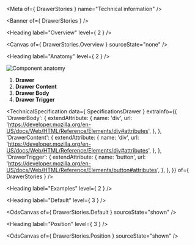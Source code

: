 
<Meta of={ DrawerStories } name="Technical information" />

<Banner of={ DrawerStories } />

<Heading label="Overview" level={ 2 } />

<Canvas of={ DrawerStories.Overview } sourceState="none" />

<Heading label="Anatomy" level={ 2 } />

![Component anatomy](/assets/base-assets/components/drawer/anatomy-tech.png "Component anatomy")

1. **Drawer**
2. **Drawer Content**
3. **Drawer Body**
4. **Drawer Trigger**

<TechnicalSpecification
  data={ SpecificationsDrawer }
  extraInfo={{
    'DrawerBody': {
      extendAttribute: {
        name: 'div',
        url: 'https://developer.mozilla.org/en-US/docs/Web/HTML/Reference/Elements/div#attributes',
      },
    },
    'DrawerContent': {
      extendAttribute: {
        name: 'div',
        url: 'https://developer.mozilla.org/en-US/docs/Web/HTML/Reference/Elements/div#attributes',
      },
    },
    'DrawerTrigger': {
      extendAttribute: {
        name: 'button',
        url: 'https://developer.mozilla.org/en-US/docs/Web/HTML/Reference/Elements/button#attributes',
      },
    },
  }}
  of={ DrawerStories } />

<Heading label="Examples" level={ 2 } />

<Heading label="Default" level={ 3 } />

<OdsCanvas of={ DrawerStories.Default } sourceState="shown" />

<Heading label="Position" level={ 3 } />

<OdsCanvas of={ DrawerStories.Position } sourceState="shown" />
